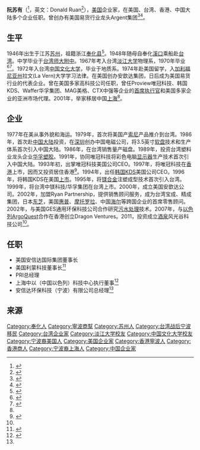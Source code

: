 {{multiple issues|
{{advert|time=2015-05-30T14:04:17+00:00}}
{{autobiography|time=2015-05-30T14:04:17+00:00}}
{{inappropriate tone|time=2015-05-30T14:04:17+00:00}}
}}
'''阮苏有'''（{{Bd|1946年|||}}<ref>{{cite web |url=http://www.bnvs.cn/News/4142.html |title=台湾行七日，感动存心间——百年职校8位教师赴台湾学习、交流 |publisher=百年职校 |date=2013年1月28日 |access-date=2015年5月30日 |archive-url=https://web.archive.org/web/20150530161851/http://www.bnvs.cn/News/4142.html |archive-date=2015年5月30日 |dead-url=yes }}</ref>，英文：Donald Ruan<ref>{{cite web |url=http://www.ryanretailconsulting.com/partners_donald.html |title=Donald Ruan - Principal Asia Partner |publisher=Ryan Retail Consulting |accessdate=2015-05-30 |archive-date=2015-05-30 |archive-url=https://web.archive.org/web/20150530182809/http://www.ryanretailconsulting.com/partners_donald.html |dead-url=no }}</ref>），[[美国|美国]]企业家，在美国、台湾、香港、中国大陆多个企业任职。曾创办有美国易货行业龙头Argent集团<ref>{{cite web |url=http://zj.sina.com.cn/finance/news/regional/31/2012/0328/15101.html |title=易货交易随电子商务走近企业 短期应急管用勿忘把控风险 |publisher=新浪 |date=2012-03-28 |accessdate=2015-05-30 |archive-date=2015-05-30 |archive-url=https://web.archive.org/web/20150530161817/http://zj.sina.com.cn/finance/news/regional/31/2012/0328/15101.html |dead-url=no }}</ref><ref>{{cite web|url=http://www.zj.xinhuanet.com/special/2012-03/27/content_25039562.htm|title=我国内地首个易货行业协会今日在杭州成立|publisher=新华网|date=2012-03-27|deadurl=yes|archiveurl=https://web.archive.org/web/20121127122104/http://www.zj.xinhuanet.com/special/2012-03/27/content_25039562.htm|archivedate=2012-11-27}}</ref>。

==生平==

1946年出生于江苏[[苏州|苏州]]，祖籍浙江[[奉化县|奉化县]]<ref name="ruan">{{cite web|url=http://fh.cnnb.com.cn/system/2014/12/27/011115569.shtml|title=阮苏有：纵横商海四十载|publisher=奉化新闻网|date=14年12月27日 08:47|deadurl=yes|archiveurl=https://web.archive.org/web/20150530161534/http://fh.cnnb.com.cn/system/2014/12/27/011115569.shtml|archivedate=2015-05-30}}</ref>。1948年随母自奉化[[溪口|溪口]]乘船赴[[台湾|台湾]]。中学毕业于[[台湾师大附中|台湾师大附中]]。1967年考入台湾[[淡江大学|淡江大学]]物理系，1970年毕业<ref>{{cite web |url=http://www.fl.tku.edu.tw/fellow/fellow-activity.asp?parent=133&id=133&type=09&team=%B2H%A6%BF%A4j%BE%C7%B5%D8%AAF%AE%D5%A4%CD%C1p%BD%CB%B7%7C&retype= |title=淡江大學華東校友聯誼會 |date=2014-11-22 }}{{Dead link|date=2019年11月 |bot=InternetArchiveBot |fix-attempted=yes }}</ref><ref>{{cite web|url=http://www.tkuphys.org/modules/news/article.php?storyid=11#A|title=淡江大學系友會最新消息|publisher=淡江大学|date=2011-06-24|deadurl=yes|archiveurl=https://web.archive.org/web/20150530163257/http://www.tkuphys.org/modules/news/article.php?storyid=11#A|archivedate=2015-05-30}}</ref>。1972年入台湾[[中国文化大学|中国文化大学]]，毕业于地质系。1974年赴美国留学，入[[加利福尼亚州|加利福尼亚州]]拉文(La Vern)大学学习法律。在美国创办安歆达集团，日后成为美国易货行业的代表企业。曾在美国多家高科技公司任职，曾任Proview唯冠科技、韩国KDS、Waffer华孚集团、MAG美格、CTX中强等企业的[[首席执行官|首席执行官]]和美国多家企业的亚洲市场代理。2001年，举家移居中国[[上海|上海]]<ref name="ruan"/>。

==企业==
1977年在美从事外貌和海运。1979年，首次将美国产[[索尼|索尼]]产品推介到台湾。1986年，首次赴[[中国大陆|中国大陆]]投资，在[[深圳|深圳]]创办中国电磁公司，将3.5英寸[[软盘|软盘]]技术和生产体系首次引入中国大陆。1986年，在台湾销售量产磁盘。1989年，投资台湾塑料业龙头企业[[华孚塑胶|华孚塑胶]]。1991年，协同唯冠科技将彩色电脑[[显示器|显示器]]生产技术首次引入中国大陆。1993年初，出掌唯冠科技美国公司CEO。1997年，将唯冠科技在[[香港|香港]]上市，因而又投资居住香港<ref name="hong kong">{{cite web|url=http://www.nbkfq.gov.cn/qyhy_read.php?id=283|title=安信达环保科技（宁波）有限公司|publisher=宁波经济技术开发区|deadurl=yes|archiveurl=https://web.archive.org/web/20150530161208/http://www.nbkfq.gov.cn/qyhy_read.php?id=283|archivedate=2015-05-30}}</ref>。1994年，出任[[韩国|韩国]]KDS美国公司CEO。1996年，将韩国KDS在美国[[上市|上市]]。1995年，将[[镁合金|镁合金]]注塑成型技术首次引入台湾。1999年，将台湾中镁科技/华孚集团在台湾上市。2000年，成立美国安歆达公司。2002年，加盟Ryan Partnership，提供销售顾问服务，成为台湾宝成、精成集团，日本[[东芝|东芝]]，美国[[惠普|惠普]]、[[摩托罗拉|摩托罗拉]]、中国[[海尔|海尔]]等跨国企业的首席零售顾问。2002年，与美国GES通用环保科技公司合作研究[[污水处理|污水处理]]技术。2007年，与[[以色列|以色列]]ArgoQuest合作在香港创立Dragon Ventures。2011，投资成立[[酒泉|酒泉]]风光谷科技公司<ref name="ruan"/>。

==任职==
* 美国安信达国际集团董事长
* 美国利蒙科技董事长<ref>{{cite web|url=http://www.llmo.cn/lmjs_2.asp|title=美国利蒙 中国管理团队|publisher=利蒙|deadurl=yes|archiveurl=https://web.archive.org/web/20150809170123/http://llmo.cn/lmjs_2.asp|archivedate=2015-08-09}}</ref>
* PRI总经理
* 上海中以（中国以色列）科技中心执行董事<ref>{{cite web|url=http://www.pdkx.gov.cn/Article/201312/201312130004.shtml|title=新能源产业创新研讨会暨国际新能源产业创新合作中心成立典礼报道|publisher=上海市浦东新区科学技术协会|date=2013年12月13日|deadurl=yes|archiveurl=https://web.archive.org/web/20150530164445/http://www.pdkx.gov.cn/Article/201312/201312130004.shtml|archivedate=2015年5月30日}}</ref>
* 安信达环保科技（宁波）有限公司总经理<ref name="hong kong"/>

==来源==
{{reflist|2}}

{{DEFAULTSORT:ruan}}
[[Category:奉化人|Category:奉化人]]
[[Category:寧波商幫|Category:寧波商幫]]
[[Category:苏州人|Category:苏州人]]
[[Category:台湾战后宁波移民|Category:台湾战后宁波移民]]
[[Category:台湾企业家|Category:台湾企业家]]
[[Category:淡江大学校友|Category:淡江大学校友]]
[[Category:中国文化大学校友|Category:中国文化大学校友]]
[[Category:宁波裔美国人|Category:宁波裔美国人]]
[[Category:美国企业家|Category:美国企业家]]
[[Category:香港寧波人|Category:香港寧波人]]
[[Category:香港商人|Category:香港商人]]
[[Category:宁波裔上海人|Category:宁波裔上海人]]
[[Category:中国企业家|Category:中国企业家]]